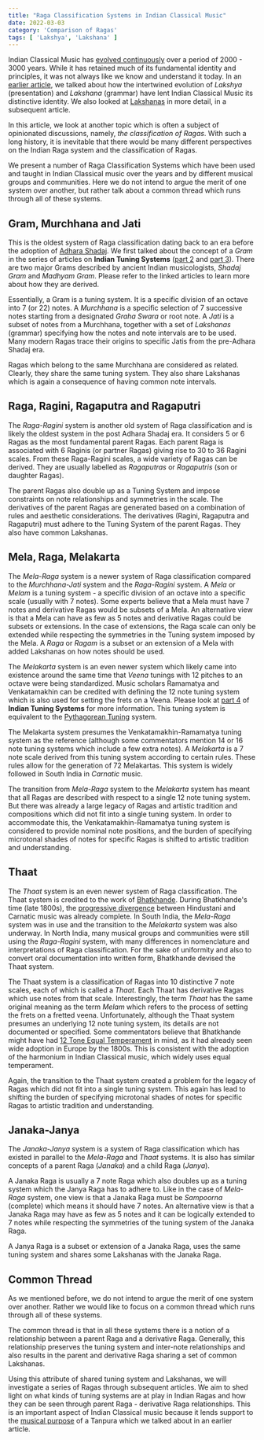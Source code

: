 ```yaml
---
title: "Raga Classification Systems in Indian Classical Music"
date: 2022-03-03
category: 'Comparison of Ragas'
tags: [ 'Lakshya', 'Lakshana' ]
---
```


Indian Classical Music has [evolved continuously](/learn/historical-milestones/) over a period of 2000 - 3000 years. While it has retained much of its fundamental identity and principles, it was not always like we know and understand it today. In an [earlier article](/learn/what-is-classical/), we talked about how the intertwined evolution of
*Lakshya*
(presentation) and
*Lakshana*
(grammar) have lent Indian Classical Music its distinctive identity. We also looked at [Lakshanas](/learn/grammar-of-music/) in more detail, in a subsequent article.

In this article, we look at another topic which is often a subject of opinionated discussions, namely, *the classification of Ragas*. With such a long history, it is inevitable that there would be many different perspectives on the Indian Raga system and the classification of Ragas.

We present a number of Raga Classification Systems which have been used and taught in Indian Classical music over the years and by different musical groups and communities. Here we do not intend to argue the merit of one system over another, but rather talk about a common thread which runs through all of these systems.

## Gram, Murchhana and Jati

This is the oldest system of Raga classification dating back to an era before the adoption of [Adhara Shadaj](/learn/adhara-shadaj/). We first talked about the concept of a *Gram* in the series of articles on **Indian Tuning Systems** ([part 2](/learn/tuningsystems-2/) and [part 3](/learn/tuningsystems-3/)). There are two major Grams described by ancient Indian musicologists, *Shadaj Gram* and *Madhyam Gram*. Please refer to the linked articles to learn more about how they are derived.

Essentially, a Gram is a tuning system. It is a specific division of an octave into 7 (or 22) notes. A *Murchhana* is a specific selection of 7 successive notes starting from a designated *Graha Swara* or root note. A *Jati* is a subset of notes from a Murchhana, together with a set of *Lakshanas* (grammar) specifying how the notes and note intervals are to be used. Many modern Ragas trace their origins to specific Jatis from the pre-Adhara Shadaj era.

Ragas which belong to the same Murchhana are considered as related. Clearly, they share the same tuning system. They also share Lakshanas which is again a consequence of having common note intervals.

## Raga, Ragini, Ragaputra and Ragaputri

The *Raga-Ragini* system is another old system of Raga classification and is likely the oldest system in the post Adhara Shadaj era. It considers 5 or 6 Ragas as the most fundamental parent Ragas. Each parent Raga is associated with 6 Raginis (or partner Ragas) giving rise to 30 to 36 Ragini scales. From these Raga-Ragini scales, a wide variety of Ragas can be derived. They are usually labelled as *Ragaputras* or *Ragaputris* (son or daughter Ragas).

The parent Ragas also double up as a Tuning System and impose constraints on note relationships and symmetries in the scale. The derivatives of the parent Ragas are generated based on a combination of rules and aesthetic considerations. The derivatives (Ragini, Ragaputra and Ragaputri) must adhere to the Tuning System of the parent Ragas. They also have common Lakshanas.

## Mela, Raga, Melakarta

The *Mela-Raga* system is a newer system of Raga classification compared to the *Murchhana-Jati* system and the *Raga-Ragini* system. A *Mela* or *Melam* is a tuning system - a specific division of an octave into a specific scale (usually with 7 notes). Some experts believe that a Mela must have 7 notes and derivative Ragas would be subsets of a Mela. An alternative view is that a Mela can have as few as 5 notes and derivative Ragas could be subsets or extensions. In the case of extensions, the Raga scale can only be extended while respecting the symmetries in the Tuning system imposed by the Mela. A *Raga* or *Ragam* is a subset or an extension of a Mela with added Lakshanas on how notes should be used.

The *Melakarta* system is an even newer system which likely came into existence around the same time that *Veena* tunings with 12 pitches to an octave were being standardized. Music scholars Ramamatya and Venkatamakhin can be credited with defining the 12 note tuning system which is also used for setting the frets on a Veena. Please look at [part 4](/learn/tuningsystems-4/) of **Indian Tuning Systems** for more information. This tuning system is equivalent to the [Pythagorean Tuning](https://en.wikipedia.org/wiki/Pythagorean_tuning) system.

The Melakarta system presumes the Venkatamakhin-Ramamatya tuning system as the reference (although some commentators mention 14 or 16 note tuning systems which include a few extra notes). A *Melakarta* is a 7 note scale derived from this tuning system according to certain rules. These rules allow for the generation of 72 Melakartas. This system is widely followed in South India in *Carnatic* music.

The transition from *Mela-Raga* system to the *Melakarta* system has meant that all Ragas are described with respect to a single 12 note tuning system. But there was already a large legacy of Ragas and artistic tradition and compositions which did not fit into a single tuning system. In order to accommodate this, the Venkatamakhin-Ramamatya tuning system is considered to provide nominal note positions, and the burden of specifying microtonal shades of notes for specific Ragas is shifted to artistic tradition and understanding.

## Thaat

The *Thaat* system is an even newer system of Raga classification. The Thaat system is credited to the work of [Bhatkhande](https://en.wikipedia.org/wiki/Vishnu_Narayan_Bhatkhande). During Bhatkhande's time (late 1800s), the [progressive divergence](/learn/historical-milestones/) between Hindustani and Carnatic music was already complete. In South India, the *Mela-Raga* system was in use and the transition to the *Melakarta* system was also underway. In North India, many musical groups and communities were still using the *Raga-Ragini* system, with many differences in nomenclature and interpretations of Raga classification. For the sake of uniformity and also to convert oral documentation into written form, Bhatkhande devised the Thaat system.

The Thaat system is a classification of Ragas into 10 distinctive 7 note scales, each of which is called a *Thaat*. Each Thaat has derivative Ragas which use notes from that scale. Interestingly, the term *Thaat* has the same original meaning as the term *Melam* which refers to the process of setting the frets on a fretted veena. Unfortunately, although the Thaat system presumes an underlying 12 note tuning system, its details are not documented or specified. Some commentators believe that Bhatkhande might have had [12 Tone Equal Temperament](https://en.wikipedia.org/wiki/Equal_temperament) in mind, as it had already seen wide adoption in Europe by the 1800s. This is consistent with the adoption of the harmonium in Indian Classical music, which widely uses equal temperament.

Again, the transition to the Thaat system created a problem for the legacy of Ragas which did not fit into a single tuning system. This again has lead to shifting the burden of specifying microtonal shades of notes for specific Ragas to artistic tradition and understanding.

## Janaka-Janya

The *Janaka-Janya* system is a system of Raga classification which has existed in parallel to the *Mela-Raga* and *Thaat* systems. It is also has similar concepts of a parent Raga (*Janaka*) and a child Raga (*Janya*).

A Janaka Raga is usually a 7 note Raga which also doubles up as a tuning system which the Janya Raga has to adhere to. Like in the case of *Mela-Raga* system, one view is that a Janaka Raga must be *Sampoorna* (complete) which means it should have 7 notes. An alternative view is that a Janaka Raga may have as few as 5 notes and it can be logically extended to 7 notes while respecting the symmetries of the tuning system of the Janaka Raga.

A Janya Raga is a subset or extension of a Janaka Raga, uses the same tuning system and shares some Lakshanas with the Janaka Raga.

## Common Thread

As we mentioned before, we do not intend to argue the merit of one system over another. Rather we would like to focus on a common thread which runs through all of these systems.

The common thread is that in all these systems there is a notion of a relationship between a parent Raga and a derivative Raga. Generally, this relationship preserves the tuning system and inter-note relationships and also results in the parent and derivative Raga sharing a set of common Lakshanas.

Using this attribute of shared tuning system and Lakshanas, we will investigate a series of Ragas through subsequent articles. We aim to shed light on what kinds of tuning systems are at play in Indian Ragas and how they can be seen through parent Raga - derivative Raga relationships. This is an important aspect of Indian Classical music because it lends support to the [musical purpose](/learn/tanpuraworking-2/) of a Tanpura which we talked about in an earlier article.

